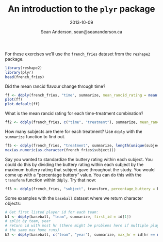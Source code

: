 % An introduction to the `plyr` package
% 2013-10-09
% Sean Anderson, sean@seananderson.ca

For these exercises we'll use the `french_fries` dataset from the `reshape2`
package.

```r
library(reshape2)
library(plyr)
head(french_fries)
```

Did the mean rancid flavour change through time?

```r
ff <- ddply(french_fries, "time", summarize, mean_rancid_rating = mean(rancid, na.rm = TRUE))
plot(ff)
plot.default(ff)
```

What is the mean rancid rating for each time-treatment combination?

```r
ff2 <- ddply(french_fries, c("time", "treatment"), summarize, mean_rancid = mean(rancid, na.rm = TRUE), sd_rancid = sd(rancid, na.rm = TRUE))
```

How many subjects are there for each treatment? Use `ddply` with the
`summarize` function to find out.

```r
ff5 <- ddply(french_fries, "treatment", summarize, length(unique(subject)), mean(buttery))
max(as.numeric(as.character(french_fries$subject)))
```

Say you wanted to standardize the buttery rating within each subject. You
could do this by dividing the buttery rating within each subject by the
maximum buttery rating that subject gave throughout the study. You would come
up with a "percentage buttery" value. You can do this with the `transform`
function within `ddply`. Try that now: 

```r
ff3 <- ddply(french_fries, "subject", transform, percentage_buttery = buttery / max(buttery))
```

Some examples with the `baseball` dataset where we return character objects:

```r
# Get first listed player id for each team:
b1 <- ddply(baseball, "team", summarize, first_id = id[1])
# split by team, year
# return id with most hr (there might be problems here if multiple players have
# the same max home runs)
b2 <- ddply(baseball, c("team", "year"), summarize, max_hr = id[hr == max(hr)])
```
